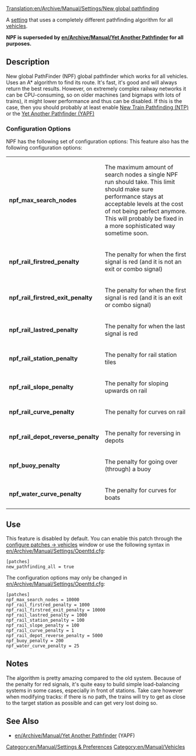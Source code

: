 [[Translation:en/Archive/Manual/Settings/New global pathfinding]]
{{fr/Traduction|en/Archive/Manual/Settings/New global pathfinding|0}}


A [[en/Archive/Manual/Settings/Advanced Settings|setting]] that uses a completely different pathfinding algorithm for all [[en/Manual/Vehicles|vehicles]].

'''NPF is superseded by [[en/Archive/Manual/Yet Another Pathfinder]] for all purposes.'''

== Description ==
New global PathFinder (NPF) global pathfinder which works for all vehicles. Uses an A* algorithm to find its route. It's fast, it's good and will always return the best results. However, on extremely complex railway networks it can be CPU-consuming, so on older machines (and bigmaps with lots of trains), it might lower performance and thus can be disabled. If this is the case, then you should probably at least enable [[en/Archive/Manual/Settings/New train pathfinding|New Train Pathfinding (NTP)]] or the [[en/Archive/Manual/Yet Another Pathfinder|Yet Another Pathfinder (YAPF)]]

===Configuration Options===

NPF has the following set of configuration options:
This feature also has the following configuration options:
{|
|'''npf_max_search_nodes'''||The maximum amount of search nodes a single NPF run should take. This limit should make sure performance stays at acceptable levels at the cost of not being perfect anymore. This will probably be fixed in a more sophisticated way sometime soon.
|-
|'''npf_rail_firstred_penalty'''||The penalty for when the first signal is red (and it is not an exit or combo signal)
|-
|'''npf_rail_firstred_exit_penalty'''||The penalty for when the first signal is red (and it is an exit or combo signal)
|-
|'''npf_rail_lastred_penalty'''||The penalty for when the last signal is red
|-
|'''npf_rail_station_penalty'''||The penalty for rail station tiles 
|-
|'''npf_rail_slope_penalty'''||The penalty for sloping upwards on rail
|-
|'''npf_rail_curve_penalty'''||The penalty for curves on rail
|-
|'''npf_rail_depot_reverse_penalty'''||The penalty for reversing in depots
|-
|'''npf_buoy_penalty'''||The penalty for going over (through) a buoy
|-
|'''npf_water_curve_penalty'''||The penalty for curves for boats
|}

== Use ==

This feature is disabled by default. You can enable this patch through the [[en/Archive/Manual/Settings/Configuring patches/Vehicles|configure patches -> vehicles]] window or use the following syntax in [[en/Archive/Manual/Settings/Openttd.cfg]]:
<pre>
[patches]
new_pathfinding_all = true
</pre>

The configuration options may only be changed in [[en/Archive/Manual/Settings/Openttd.cfg]]:

<pre>
[patches]
npf_max_search_nodes = 10000
npf_rail_firstred_penalty = 1000
npf_rail_firstred_exit_penalty = 10000
npf_rail_lastred_penalty = 1000
npf_rail_station_penalty = 100
npf_rail_slope_penalty = 100
npf_rail_curve_penalty = 1
npf_rail_depot_reverse_penalty = 5000
npf_buoy_penalty = 200
npf_water_curve_penalty = 25
</pre>

== Notes ==

The algorithm is pretty amazing compared to the old system. Because of the penalty for red signals, it's quite easy to build simple load-balancing systems in some cases, especially in front of stations. Take care however when modifying tracks: if there is no path, the trains will try to get as close to the target station as possible and can get very lost doing so.

== See Also ==
*[[en/Archive/Manual/Yet Another Pathfinder]] (YAPF)

[[Category:en/Manual/Settings & Preferences]]
[[Category:en/Manual/Vehicles]]